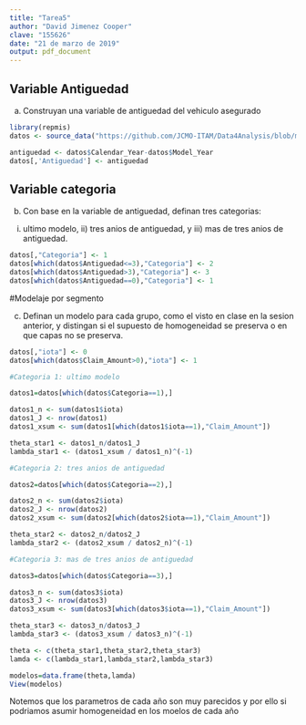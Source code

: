 ---
title: "Tarea5"
author: "David Jimenez Cooper"
clave: "155626"
date: "21 de marzo de 2019"
output: pdf_document
---

## Variable Antiguedad

a. Construyan una variable de antiguedad del vehiculo asegurado

```{r Antiguedad, include=FALSE}
library(repmis)
datos <- source_data("https://github.com/JCMO-ITAM/Data4Analysis/blob/master/d4a_allstateclaim_data.csv?raw=true")

antiguedad <- datos$Calendar_Year-datos$Model_Year
datos[,'Antiguedad'] <- antiguedad

```

## Variable categoria

b. Con base en la variable de antiguedad, definan tres categorias: 
i) ultimo modelo, ii) tres anios de antiguedad, y iii) mas de tres anios de antiguedad.

```{r Categoria, include=FALSE}
datos[,"Categoria"] <- 1
datos[which(datos$Antiguedad<=3),"Categoria"] <- 2
datos[which(datos$Antiguedad>3),"Categoria"] <- 3
datos[which(datos$Antiguedad==0),"Categoria"] <- 1
```

#Modelaje por segmento

c. Definan un modelo para cada grupo, como el visto en clase en la sesion anterior, y distingan si el supuesto de homogeneidad se preserva o en que capas no se preserva.


```{r Modelaje, echo=TRUE}
datos[,"iota"] <- 0
datos[which(datos$Claim_Amount>0),"iota"] <- 1

#Categoria 1: ultimo modelo

datos1=datos[which(datos$Categoria==1),]

datos1_n <- sum(datos1$iota)
datos1_J <- nrow(datos1)
datos1_xsum <- sum(datos1[which(datos1$iota==1),"Claim_Amount"])

theta_star1 <- datos1_n/datos1_J
lambda_star1 <- (datos1_xsum / datos1_n)^(-1)

#Categoria 2: tres anios de antiguedad

datos2=datos[which(datos$Categoria==2),]

datos2_n <- sum(datos2$iota)
datos2_J <- nrow(datos2)
datos2_xsum <- sum(datos2[which(datos2$iota==1),"Claim_Amount"])

theta_star2 <- datos2_n/datos2_J
lambda_star2 <- (datos2_xsum / datos2_n)^(-1)

#Categoria 3: mas de tres anios de antiguedad

datos3=datos[which(datos$Categoria==3),]

datos3_n <- sum(datos3$iota)
datos3_J <- nrow(datos3)
datos3_xsum <- sum(datos3[which(datos3$iota==1),"Claim_Amount"])

theta_star3 <- datos3_n/datos3_J
lambda_star3 <- (datos3_xsum / datos3_n)^(-1)

theta <- c(theta_star1,theta_star2,theta_star3)
lamda <- c(lambda_star1,lambda_star2,lambda_star3)

modelos=data.frame(theta,lamda)
View(modelos)
```

Notemos que los parametros de cada año son muy parecidos y por ello si podriamos asumir homogeneidad en los moelos de cada año
